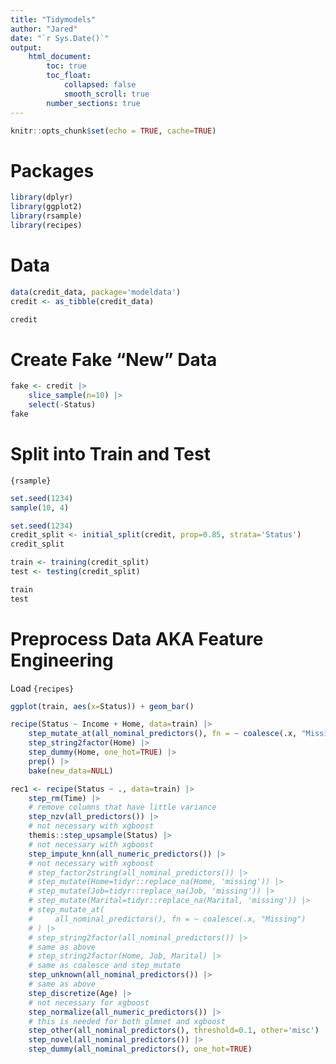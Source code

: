 ```yaml
---
title: "Tidymodels"
author: "Jared"
date: "`r Sys.Date()`"
output:
    html_document:
        toc: true
        toc_float:
            collapsed: false
            smooth_scroll: true
        number_sections: true
---
```


```r
knitr::opts_chunk$set(echo = TRUE, cache=TRUE)
```

# Packages {#packages}

```r
library(dplyr)
library(ggplot2)
library(rsample)
library(recipes)
```

# Data {#data}

```r
data(credit_data, package='modeldata')
credit <- as_tibble(credit_data)

credit
```

# Create Fake "New" Data {#FakeData}

```r
fake <- credit |> 
    slice_sample(n=10) |> 
    select(-Status)
fake
```

# Split into Train and Test {#TrainTestsplit}

`{rsample}`

```r
set.seed(1234)
sample(10, 4)

set.seed(1234)
credit_split <- initial_split(credit, prop=0.85, strata='Status')
credit_split

train <- training(credit_split)
test <- testing(credit_split)

train
test
```

# Preprocess Data AKA Feature Engineering {#recipes}

Load `{recipes}`

```r
ggplot(train, aes(x=Status)) + geom_bar()
```


```r
recipe(Status ~ Income + Home, data=train) |> 
    step_mutate_at(all_nominal_predictors(), fn = ~ coalesce(.x, "Missing")) |> 
    step_string2factor(Home) |> 
    step_dummy(Home, one_hot=TRUE) |>
    prep() |> 
    bake(new_data=NULL)

rec1 <- recipe(Status ~ ., data=train) |>
    step_rm(Time) |> 
    # remove columns that have little variance
    step_nzv(all_predictors()) |> 
    # not necessary with xgboost
    themis::step_upsample(Status) |>
    # not necessary with xgboost
    step_impute_knn(all_numeric_predictors()) |> 
    # not necessary with xgboost
    # step_factor2string(all_nominal_predictors()) |> 
    # step_mutate(Home=tidyr::replace_na(Home, 'missing')) |> 
    # step_mutate(Job=tidyr::replace_na(Job, 'missing')) |> 
    # step_mutate(Marital=tidyr::replace_na(Marital, 'missing')) |> 
    # step_mutate_at(
    #     all_nominal_predictors(), fn = ~ coalesce(.x, "Missing")
    # ) |> 
    # step_string2factor(all_nominal_predictors()) |> 
    # same as above
    # step_string2factor(Home, Job, Marital) |> 
    # same as coalesce and step_mutate
    step_unknown(all_nominal_predictors()) |> 
    # same as above
    step_discretize(Age) |> 
    # not necessary for xgboost
    step_normalize(all_numeric_predictors()) |> 
    # this is needed for both glmnet and xgboost
    step_other(all_nominal_predictors(), threshold=0.1, other='misc') |>
    step_novel(all_nominal_predictors()) |> 
    step_dummy(all_nominal_predictors(), one_hot=TRUE)
```

